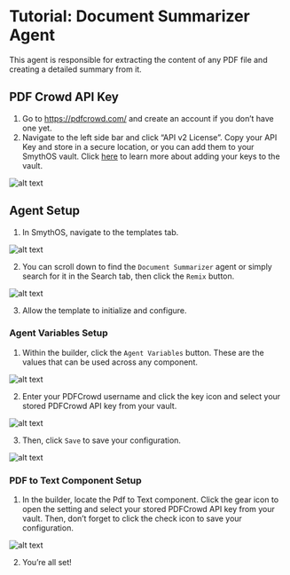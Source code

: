     
# Tutorial: Document Summarizer Agent

This agent is responsible for extracting the content of any PDF file and creating a detailed summary from it.


<YouTube videoId="I4PLRHQA8Vc" title="SmythOS - Document Summarizer Agent" />

## PDF Crowd API Key

1. Go to https://pdfcrowd.com/ and create an account if you don’t have one yet.
2. Navigate to the left side bar and click “API v2 License”. Copy your API Key and store in a secure location, or you can add them to your SmythOS vault. Click [here](https://app.smythos.com/doc/#/vault/keysManagement?id=keys) to learn more about adding your keys to the vault.

<Image src="/img/document_summarizer_agent/1.png" alt="alt text"/>

## Agent Setup

1. In SmythOS, navigate to the templates tab. 

<Image src="/img/document_summarizer_agent/2.png" alt="alt text"/>

2. You can scroll down to find the `Document Summarizer` agent or simply search for it in the Search tab, then click the `Remix` button.

<Image src="/img/document_summarizer_agent/3.png" alt="alt text"/>

3. Allow the template to initialize and configure.

### Agent Variables Setup

1. Within the builder, click the `Agent Variables` button. These are the values that can be used across any component.

<Image src="/img/document_summarizer_agent/r.png" alt="alt text"/>

2. Enter your PDFCrowd username and click the key icon and select your stored PDFCrowd API key from your vault.

<Image src="/img/document_summarizer_agent/5.png" alt="alt text"/>

3. Then, click `Save` to save your configuration.

<Image src="/img/document_summarizer_agent/6.png" alt="alt text"/>

### PDF to Text Component Setup

1. In the builder, locate the Pdf to Text component. Click the gear icon to open the setting and select your stored PDFCrowd API key from your vault. Then, don’t forget to click the check icon to save your configuration.

<Image src="/img/document_summarizer_agent/7.png" alt="alt text"/>

2. You’re all set!